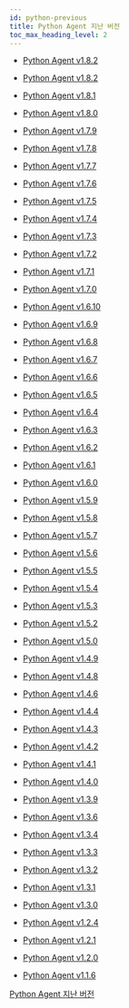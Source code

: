 ```yaml
---
id: python-previous
title: Python Agent 지난 버전
toc_max_heading_level: 2
---
```


* [Python Agent v1.8.2](python-1_8_3)

* [Python Agent v1.8.2](python-1_8_2)

* [Python Agent v1.8.1](python-1_8_1)

* [Python Agent v1.8.0](python-1_8_0)

* [Python Agent v1.7.9](python-1_7_9)

* [Python Agent v1.7.8](python-1_7_8)

* [Python Agent v1.7.7](python-1_7_7)

* [Python Agent v1.7.6](python-1_7_6)

* [Python Agent v1.7.5](python-1_7_5)

* [Python Agent v1.7.4](python-1_7_4)

* [Python Agent v1.7.3](python-1_7_3)

* [Python Agent v1.7.2](python-1_7_2)

* [Python Agent v1.7.1](python-1_7_1)

* [Python Agent v1.7.0](python-1_7_0)

* [Python Agent v1.6.10](python-1_6_10)

* [Python Agent v1.6.9](python-1_6_9)

* [Python Agent v1.6.8](python-1_6_8)

* [Python Agent v1.6.7](python-1_6_7)

* [Python Agent v1.6.6](python-1_6_6)

* [Python Agent v1.6.5](python-1_6_5)

* [Python Agent v1.6.4](python-1_6_4)

* [Python Agent v1.6.3](python-1_6_3)

* [Python Agent v1.6.2](python-1_6_2)

* [Python Agent v1.6.1](python-1_6_1)

* [Python Agent v1.6.0](python-1_6_0)

* [Python Agent v1.5.9](python-1_5_9)

* [Python Agent v1.5.8](python-1_5_8)

* [Python Agent v1.5.7](python-1_5_7)

* [Python Agent v1.5.6](python-1_5_6)

* [Python Agent v1.5.5](python-1_5_5)

* [Python Agent v1.5.4](python-1_5_4)

* [Python Agent v1.5.3](python-1_5_3)

* [Python Agent v1.5.2](python-1_5_2)

* [Python Agent v1.5.0](python-1_5_0)

* [Python Agent v1.4.9](python-1_4_9)

* [Python Agent v1.4.8](python-1_4_8)

* [Python Agent v1.4.6](python-1_4_6)

* [Python Agent v1.4.4](python-1_4_4)

* [Python Agent v1.4.3](python-1_4_3)

* [Python Agent v1.4.2](python-1_4_2)

* [Python Agent v1.4.1](python-1_4_1)

* [Python Agent v1.4.0](python-1_4_0)

* [Python Agent v1.3.9](python-1_3_9)

* [Python Agent v1.3.6](python-1_3_6)

* [Python Agent v1.3.4](python-1_3_4)

* [Python Agent v1.3.3](python-1_3_3)

* [Python Agent v1.3.2](python-1_3_2)

* [Python Agent v1.3.1](python-1_3_1)

* [Python Agent v1.3.0](python-1_3_0)

* [Python Agent v1.2.4](python-1_2_4)

* [Python Agent v1.2.1](python-1_2_1)

* [Python Agent v1.2.0](python-1_2_0)

* [Python Agent v1.1.6](python-1_1_6)

[Python Agent 지난 버전](https://pypi.org/project/whatap-python/1.4.8/#history)